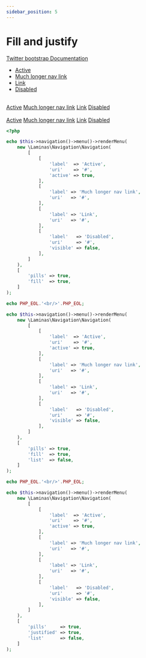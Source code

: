 ```yaml
---
sidebar_position: 5
---
```



# Fill and justify

[Twitter bootstrap Documentation](https://getbootstrap.com/docs/4.5/components/navs/#fill-and-justify)

<Tabs>
<TabItem value="result" label="Result" default><HtmlCode bootstrapVersion="4.5"><ul class="nav nav-fill nav-pills">
    <li class=" nav-item">
        <a class="nav-link active" href="#">Active</a>
    </li>
    <li class="nav-item">
        <a class="nav-link" href="#">Much longer nav link</a>
    </li>
    <li class="nav-item">
        <a class="nav-link" href="#">Link</a>
    </li>
    <li class="nav-item">
        <a class="nav-link disabled" href="#" tabindex="-1" aria-disabled="true">Disabled</a>
    </li>
</ul>
<br/>
<nav class="nav nav-fill nav-pills">
    <a class="nav-item nav-link active" href="#">Active</a>
    <a class="nav-item nav-link" href="#">Much longer nav link</a>
    <a class="nav-item nav-link" href="#">Link</a>
    <a class="nav-item nav-link disabled" href="#" tabindex="-1" aria-disabled="true">Disabled</a>
</nav>
<br/>
<nav class="nav nav-justified nav-pills">
    <a class="nav-item nav-link active" href="#">Active</a>
    <a class="nav-item nav-link" href="#">Much longer nav link</a>
    <a class="nav-item nav-link" href="#">Link</a>
    <a class="nav-item nav-link disabled" href="#" tabindex="-1" aria-disabled="true">Disabled</a>
</nav></HtmlCode></TabItem>
<TabItem value="source" label="Source">

```php
<?php

echo $this->navigation()->menu()->renderMenu(
    new \Laminas\Navigation\Navigation(
        [
            [
                'label'  => 'Active',
                'uri'    => '#',
                'active' => true,
            ],
            [
                'label' => 'Much longer nav link',
                'uri'   => '#',
            ],
            [
                'label' => 'Link',
                'uri'   => '#',
            ],
            [
                'label'   => 'Disabled',
                'uri'     => '#',
                'visible' => false,
            ],
        ]
    ),
    [
        'pills' => true,
        'fill'  => true,
    ]
);

echo PHP_EOL.'<br/>'.PHP_EOL;

echo $this->navigation()->menu()->renderMenu(
    new \Laminas\Navigation\Navigation(
        [
            [
                'label'  => 'Active',
                'uri'    => '#',
                'active' => true,
            ],
            [
                'label' => 'Much longer nav link',
                'uri'   => '#',
            ],
            [
                'label' => 'Link',
                'uri'   => '#',
            ],
            [
                'label'   => 'Disabled',
                'uri'     => '#',
                'visible' => false,
            ],
        ]
    ),
    [
        'pills' => true,
        'fill'  => true,
        'list'  => false,
    ]
);

echo PHP_EOL.'<br/>'.PHP_EOL;

echo $this->navigation()->menu()->renderMenu(
    new \Laminas\Navigation\Navigation(
        [
            [
                'label'  => 'Active',
                'uri'    => '#',
                'active' => true,
            ],
            [
                'label' => 'Much longer nav link',
                'uri'   => '#',
            ],
            [
                'label' => 'Link',
                'uri'   => '#',
            ],
            [
                'label'   => 'Disabled',
                'uri'     => '#',
                'visible' => false,
            ],
        ]
    ),
    [
        'pills'     => true,
        'justified' => true,
        'list'      => false,
    ]
);

```

</TabItem>
</Tabs>
